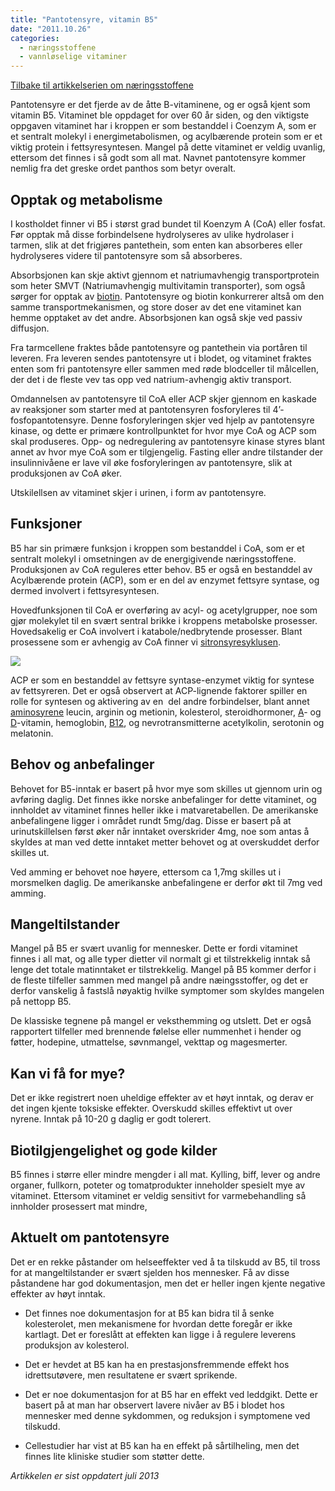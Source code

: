 ```yaml
---
title: "Pantotensyre, vitamin B5"
date: "2011.10.26"
categories: 
  - næringsstoffene
  - vannløselige vitaminer
---
```


[Tilbake til artikkelserien om næringsstoffene](../../naeringsstoffer.html)

Pantotensyre er det fjerde av de åtte B-vitaminene, og er også kjent som vitamin B5. Vitaminet ble oppdaget for over 60 år siden, og den viktigste oppgaven vitaminet har i kroppen er som bestanddel i Coenzym A, som er et sentralt molekyl i energimetabolismen, og acylbærende protein som er et viktig protein i fettsyresyntesen. Mangel på dette vitaminet er veldig uvanlig, ettersom det finnes i så godt som all mat. Navnet pantotensyre kommer nemlig fra det greske ordet panthos som betyr overalt.

## Opptak og metabolisme

I kostholdet finner vi B5 i størst grad bundet til Koenzym A (CoA) eller fosfat. Før opptak må disse forbindelsene hydrolyseres av ulike hydrolaser i tarmen, slik at det frigjøres pantethein, som enten kan absorberes eller hydrolyseres videre til pantotensyre som så absorberes.

Absorbsjonen kan skje aktivt gjennom et natriumavhengig transportprotein som heter SMVT (Natriumavhengig multivitamin transporter), som også sørger for opptak av [biotin](biotin.qmd). Pantotensyre og biotin konkurrerer altså om den samme transportmekanismen, og store doser av det ene vitaminet kan hemme opptaket av det andre. Absorbsjonen kan også skje ved passiv diffusjon.

Fra tarmcellene fraktes både pantotensyre og pantethein via portåren til leveren. Fra leveren sendes pantotensyre ut i blodet, og vitaminet fraktes enten som fri pantotensyre eller sammen med røde blodceller til målcellen, der det i de fleste vev tas opp ved natrium-avhengig aktiv transport.

Omdannelsen av pantotensyre til CoA eller ACP skjer gjennom en kaskade av reaksjoner som starter med at pantotensyren fosforyleres til 4'-fosfopantotensyre. Denne fosforyleringen skjer ved hjelp av pantotensyre kinase, og dette er primære kontrollpunktet for hvor mye CoA og ACP som skal produseres. Opp- og nedregulering av pantotensyre kinase styres blant annet av hvor mye CoA som er tilgjengelig. Fasting eller andre tilstander der insulinnivåene er lave vil øke fosforyleringen av pantotensyre, slik at produksjonen av CoA øker.

Utskilellsen av vitaminet skjer i urinen, i form av pantotensyre.

## Funksjoner

B5 har sin primære funksjon i kroppen som bestanddel i CoA, som er et sentralt molekyl i omsetningen av de energigivende næringsstoffene. Produksjonen av CoA reguleres etter behov. B5 er også en bestanddel av Acylbærende protein (ACP), som er en del av enzymet fettsyre syntase, og dermed involvert i fettsyresyntesen.

Hovedfunksjonen til CoA er overføring av acyl- og acetylgrupper, noe som gjør molekylet til en svært sentral brikke i kroppens metabolske prosesser. Hovedsakelig er CoA involvert i katabole/nedbrytende prosesser. Blant prosessene som er avhengig av CoA finner vi [sitronsyresyklusen](../metabolismen/sitronsyresyklusen.qmd).

![](images/clipboard-3853095687.png)

ACP er som en bestanddel av fettsyre syntase-enzymet viktig for syntese av fettsyreren. Det er også observert at ACP-lignende faktorer spiller en rolle for syntesen og aktivering av en  del andre forbindelser, blant annet [aminosyrene](protein.qmd) leucin, arginin og metionin, kolesterol, steroidhormoner, [A](avitamin.qmd)- og [D](dvitamin.qmd)-vitamin, hemoglobin, [B12](kobalamin.qmd), og nevrotransmitterne acetylkolin, serotonin og melatonin.

## Behov og anbefalinger

Behovet for B5-inntak er basert på hvor mye som skilles ut gjennom urin og avføring daglig. Det finnes ikke norske anbefalinger for dette vitaminet, og innholdet av vitaminet finnes heller ikke i matvaretabellen. De amerikanske anbefalingene ligger i området rundt 5mg/dag. Disse er basert på at urinutskillelsen først øker når inntaket overskrider 4mg, noe som antas å skyldes at man ved dette inntaket metter behovet og at overskuddet derfor skilles ut.

Ved amming er behovet noe høyere, ettersom ca 1,7mg skilles ut i morsmelken daglig. De amerikanske anbefalingene er derfor økt til 7mg ved amming.

## Mangeltilstander

Mangel på B5 er svært uvanlig for mennesker. Dette er fordi vitaminet finnes i all mat, og alle typer dietter vil normalt gi et tilstrekkelig inntak så lenge det totale matinntaket er tilstrekkelig. Mangel på B5 kommer derfor i de fleste tilfeller sammen med mangel på andre næingsstoffer, og det er derfor vanskelig å fastslå nøyaktig hvilke symptomer som skyldes mangelen på nettopp B5.

De klassiske tegnene på mangel er veksthemming og utslett. Det er også rapportert tilfeller med brennende følelse eller nummenhet i hender og føtter, hodepine, utmattelse, søvnmangel, vekttap og magesmerter.

## Kan vi få for mye?

Det er ikke registrert noen uheldige effekter av et høyt inntak, og derav er det ingen kjente toksiske effekter. Overskudd skilles effektivt ut over nyrene. Inntak på 10-20 g daglig er godt tolerert.

## Biotilgjengelighet og gode kilder

B5 finnes i større eller mindre mengder i all mat. Kylling, biff, lever og andre organer, fullkorn, poteter og tomatprodukter inneholder spesielt mye av vitaminet. Ettersom vitaminet er veldig sensitivt for varmebehandling så innholder prosessert mat mindre,

## Aktuelt om pantotensyre

Det er en rekke påstander om helseeffekter ved å ta tilskudd av B5, til tross for at mangeltilstander er svært sjelden hos mennesker. Få av disse påstandene har god dokumentasjon, men det er heller ingen kjente negative effekter av høyt inntak.

-   Det finnes noe dokumentasjon for at B5 kan bidra til å senke kolesterolet, men mekanismene for hvordan dette foregår er ikke kartlagt. Det er foreslått at effekten kan ligge i å regulere leverens produksjon av kolesterol.

-   Det er hevdet at B5 kan ha en prestasjonsfremmende effekt hos idrettsutøvere, men resultatene er svært sprikende.

-   Det er noe dokumentasjon for at B5 har en effekt ved leddgikt. Dette er basert på at man har observert lavere nivåer av B5 i blodet hos mennesker med denne sykdommen, og reduksjon i symptomene ved tilskudd.

-   Cellestudier har vist at B5 kan ha en effekt på sårtilheling, men det finnes lite kliniske studier som støtter dette.

*Artikkelen er sist oppdatert juli 2013*
